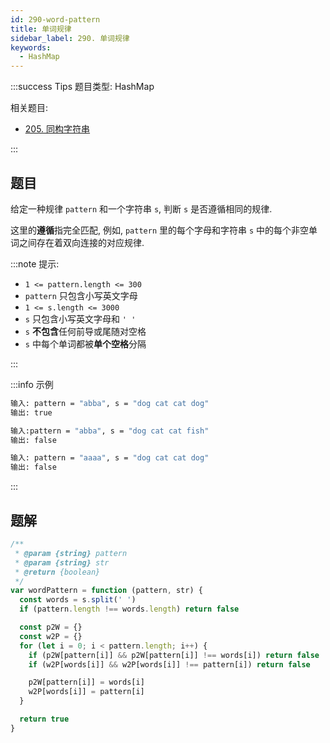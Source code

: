 ```yaml
---
id: 290-word-pattern
title: 单词规律
sidebar_label: 290. 单词规律
keywords:
  - HashMap
---
```


:::success Tips
题目类型: HashMap

相关题目:

- [205. 同构字符串](/leetcode/easy/205-is-isomorphic)

:::

## 题目

给定一种规律 `pattern` 和一个字符串 `s`, 判断 `s` 是否遵循相同的规律.

这里的**遵循**指完全匹配, 例如, `pattern` 里的每个字母和字符串 `s` 中的每个非空单词之间存在着双向连接的对应规律.

:::note 提示:

- `1 <= pattern.length <= 300`
- `pattern` 只包含小写英文字母
- `1 <= s.length <= 3000`
- `s` 只包含小写英文字母和 `' '`
- `s` **不包含**任何前导或尾随对空格
- `s` 中每个单词都被**单个空格**分隔

:::

:::info 示例

```bash
输入: pattern = "abba", s = "dog cat cat dog"
输出: true
```

```bash
输入:pattern = "abba", s = "dog cat cat fish"
输出: false
```

```bash
输入: pattern = "aaaa", s = "dog cat cat dog"
输出: false
```

:::

## 题解

```ts
/**
 * @param {string} pattern
 * @param {string} str
 * @return {boolean}
 */
var wordPattern = function (pattern, str) {
  const words = s.split(' ')
  if (pattern.length !== words.length) return false

  const p2W = {}
  const w2P = {}
  for (let i = 0; i < pattern.length; i++) {
    if (p2W[pattern[i]] && p2W[pattern[i]] !== words[i]) return false
    if (w2P[words[i]] && w2P[words[i]] !== pattern[i]) return false

    p2W[pattern[i]] = words[i]
    w2P[words[i]] = pattern[i]
  }

  return true
}
```
